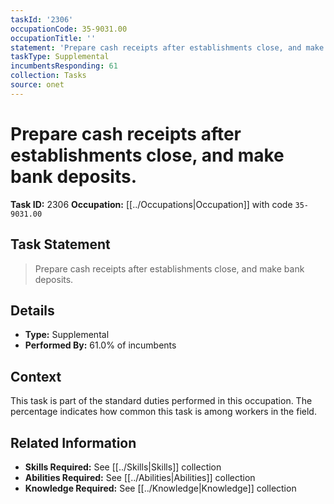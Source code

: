 ```yaml
---
taskId: '2306'
occupationCode: 35-9031.00
occupationTitle: ''
statement: 'Prepare cash receipts after establishments close, and make bank deposits.'
taskType: Supplemental
incumbentsResponding: 61
collection: Tasks
source: onet
---
```

# Prepare cash receipts after establishments close, and make bank deposits.

**Task ID:** 2306
**Occupation:** [[../Occupations|Occupation]] with code `35-9031.00`

## Task Statement

> Prepare cash receipts after establishments close, and make bank deposits.

## Details

- **Type:** Supplemental
- **Performed By:** 61.0% of incumbents

## Context

This task is part of the standard duties performed in this occupation. The percentage indicates how common this task is among workers in the field.

## Related Information

- **Skills Required:** See [[../Skills|Skills]] collection
- **Abilities Required:** See [[../Abilities|Abilities]] collection
- **Knowledge Required:** See [[../Knowledge|Knowledge]] collection
